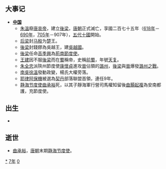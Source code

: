 {{yearTOC|907|唐（南吴、吴越）'''[[天祐_(唐朝)|天祐]]四年'''；后梁'''[[開平_(年號)|開平]]元年'''；前蜀'''[[天复_(唐朝)|天复]]七年'''；大長和'''[[安国_(大长和)|安国]]六年'''；日本'''[[延喜|延喜]]七年'''}}

== 大事记 ==
* '''[[中国|中国]]'''
**[[朱溫|朱溫]]廢[[唐哀帝|唐哀帝]]，建立[[後梁|後梁]]，[[唐朝|唐朝]]正式滅亡，享國二百七十五年（[[618年|618年]]－[[690年|690年]]，[[705年|705年]]－907年），[[五代十國|五代十國]]開始。
**[[后梁|后梁]]封[[马殷|马殷]]为[[马楚|楚]]王。
**[[後梁|後梁]]封錢鏐為吳越王，建[[吳越國|吳越國]]。
**[[後梁|後梁]]任命[[高季興|高季興]]為[[荊南|荊南]][[節度使|節度使]]。
**[[王建_(前蜀)|王建]]因不服[[後梁|後梁]]而在[[蜀|蜀]]稱帝，史稱[[前蜀|前蜀]]，年號[[天复_(唐朝)|天复]]。
**[[朱温|朱全忠]]派陝州節度使[[康懷貞|康懷貞]]進攻[[晉_(五代十國)|晉]]佔領的[[潞州|潞州]]，[[後梁|後梁]]與[[晉_(五代十國)|晉]]爆發[[潞州之戰|潞州之戰]]。
**[[杨吴|南吳]][[徐溫|徐溫]]發動政變，楊氏大權旁落。
**[[耶律阿保機|耶律阿保機]]被選為[[契丹|契丹]]部落聯盟首領，連任9年。
**[[静海节度使|静海节度使]][[曲承裕|曲承裕]]死，以其子靜海軍行營司馬權知留後[[曲顥|曲顥]][[起複|起複]]為安南都護，充節度使。

== 出生 ==
*

== 逝世 ==
{{Wikisource year mention}}
*[[曲承裕|曲承裕]]，[[唐朝|唐朝]]末期[[静海军节度使|静海节度使]]。

[[Category:907年|*]]
[[Category:900年代|7年]]
[[Category:10世纪各年|0]]